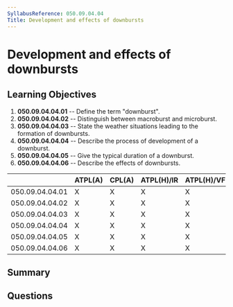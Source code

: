 ```yaml
---
SyllabusReference: 050.09.04.04
Title: Development and effects of downbursts
---
```


# Development and effects of downbursts

## Learning Objectives

1. **050.09.04.04.01** -- Define the term "downburst".
2. **050.09.04.04.02** -- Distinguish between macroburst and microburst.
3. **050.09.04.04.03** -- State the weather situations leading to the formation of
   downbursts.
4. **050.09.04.04.04** -- Describe the process of development of a downburst.
5. **050.09.04.04.05** -- Give the typical duration of a downburst.
6. **050.09.04.04.06** -- Describe the effects of downbursts.

|                 | ATPL(A) | CPL(A) | ATPL(H)/IR | ATPL(H)/VFR | CPL(H) | IR  | CBIR(A) |
| --------------- | ------- | ------ | ---------- | ----------- | ------ | --- | ------- |
| 050.09.04.04.01 | X       | X      | X          | X           | X      | X   | X       |
| 050.09.04.04.02 | X       | X      | X          | X           | X      | X   | X       |
| 050.09.04.04.03 | X       | X      | X          | X           | X      | X   | X       |
| 050.09.04.04.04 | X       | X      | X          | X           | X      | X   | X       |
| 050.09.04.04.05 | X       | X      | X          | X           | X      | X   | X       |
| 050.09.04.04.06 | X       | X      | X          | X           | X      | X   | X       |

## Summary

## Questions
